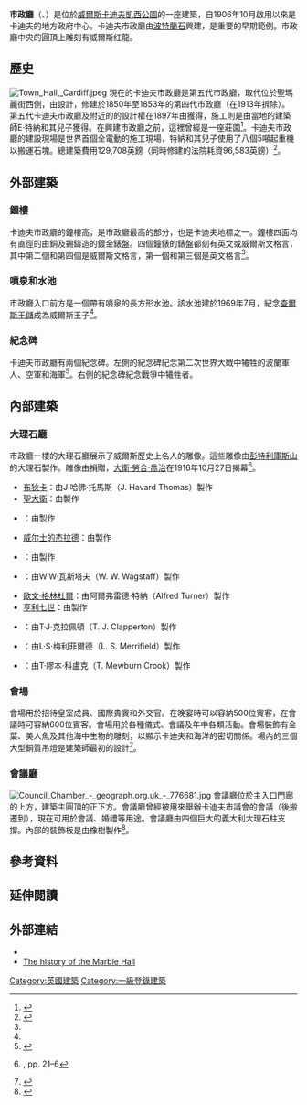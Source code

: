 {{noteTA
|1=zh-hans:威尔士;zh-hk:威爾斯;zh-tw:威爾斯;
|2=zh-hans:加的夫;zh-hk:卡迪夫;zh-tw:卡地夫;
}}
{{Infobox Historic building
|image=Cardiff City Hall cropped.jpg
|caption=
|name=加帝夫市政廳<br>Neuadd y Ddinas
|location_town=[[卡迪夫|卡迪夫]]
|location_country= 英國[[威爾斯|威爾斯]]
|architect={{link-en|亨利·沃恩·蘭徹斯特|Henry Vaughan Lanchester}}（Henry Vaughan Lanchester）<br>詹姆斯·斯圖爾特（James Stewart）<br>埃德溫·奧弗雷德·里卡茲（Edwin Alfred Rickards）
|client=Corporation of Cardiff
|engineer=
|construction_start_date=
|completion_date=1906
|date_demolished=
|cost=£129,708<ref name="Breverton" />
|structural_system=
|style={{link-en|愛德華巴洛克式建築|Edwardian Baroque architecture}}
 {{Designation list
 |embed=yes
 |designation1         = Grade I
 |designation1_offname = Cardiff City Hall
 |designation1_date    = 1966年1月25日
 |designation1_number  = 13744<ref>{{cite web|url=http://www.britishlistedbuildings.co.uk/wa-13744-cardiff-city-hall-castle|title=Cardiff City Hall, Castle|work=British Listed Buildings|access-date=16 May 2016|archive-url=https://web.archive.org/web/20160616191311/http://www.britishlistedbuildings.co.uk/wa-13744-cardiff-city-hall-castle|archive-date=2016-06-16|dead-url=yes}}</ref>
}}
}}
'''市政廳'''（{{lang-cy|Neuadd y Ddinas}}、{{lang-en|City Hall}}）是位於[[威爾斯|威爾斯]][[卡迪夫|卡迪夫]][[凱西公園|凱西公園]]的一座建築，自1906年10月啟用以來是卡迪夫的地方政府中心。卡迪夫市政廳由[[波特蘭石|波特蘭石]]興建，是重要的早期{{link-en|愛德華巴洛克式建築|Edwardian Baroque architecture}}範例。市政廳中央的圓頂上雕刻有威爾斯红龍。

==歷史==
[[File:Town_Hall,_Cardiff.jpeg|left]]
現在的卡迪夫市政廳是第五代市政廳，取代位於聖瑪麗街西側，由{{link-en|霍雷斯·瓊斯|Horace Jones (architect)}}設計，修建於1850年至1853年的第四代市政廳（在1913年拆除）。第五代卡迪夫市政廳及附近的{{link-en|加迪夫法院|Cardiff Crown Court}}的設計權在1897年由{{link-en|亨利·沃恩·蘭徹斯特|Henry Vaughan Lanchester|蘭徹斯特、斯圖爾特和里卡茲}}獲得，施工則是由當地的建築師E·特納和其兒子獲得。在興建市政廳之前，這裡曾經是一座莊園<ref name="history">{{cite web |url=http://www.cardiffcityhall.com/history |script-title=en:History |accessdate=2017-07-15 |publisher={{lang|en|Cardiff City Hall}} |language=en |archive-url=https://web.archive.org/web/20170720233452/http://www.cardiffcityhall.com/history |archive-date=2017-07-20 |dead-url=yes }}</ref>。卡迪夫市政廳的建設現場是世界首個全電動的施工現場，特納和其兒子使用了八個5噸起重機以搬運石塊。總建築費用129,708英鎊（同時修建的法院耗資96,583英鎊）<ref name="Breverton">{{cite book
 |last = Breverton |first = Terry
 |authorlink=Terry Breverton
 |title = Wales' 1000 Best Heritage Sites
 |url = https://books.google.com/books?id=8TaIAwAAQBAJ&pg=PP36&dq=cardiff+city+hall&hl=en&sa=X&ei=Q0pdVLC9EoXP7QaA5YGYCw&ved=0CEkQ6AEwBg#v=onepage&q=cardiff%20city%20hall&f=false
 |publisher = Amberley Publishing
 |year = 2013
 |format = e-Book
 |isbn = 978-1-4456-2013-8}}</ref>。

==外部建築==
===鐘樓===
卡迪夫市政廳的鐘樓高{{convert|59|m|ft|abbr=on}}，是市政廳最高的部分，也是卡迪夫地標之一。鐘樓四面均有直徑{{convert|3.7|m|ft|abbr=on|adj=mid}}的由銅及錫鑄造的鍍金錶盤。四個鐘錶的錶盤都刻有英文或威爾斯文格言，其中第二個和第四個是威爾斯文格言，第一個和第三個是英文格言<ref name="history"></ref>。
===噴泉和水池===
市政廳入口前方是一個帶有噴泉的長方形水池。該水池建於1969年7月，紀念[[威爾斯親王查爾斯|查爾斯王儲]]成為威爾斯王子<ref name="history"></ref>。
===紀念碑===
卡迪夫市政廳有兩個紀念碑。左側的紀念碑紀念第二次世界大戰中犧牲的波蘭軍人、空軍和海軍<ref>{{cite web |url=https://www.warmemorialsonline.org.uk/memorial/116634 |script-title=en:POLISH MEMORIAL |accessdate=2017-07-15 |publisher={{lang|en|War Memorials Online}} |language=en |archive-url=https://web.archive.org/web/20170907033810/https://www.warmemorialsonline.org.uk/memorial/116634 |archive-date=2017-09-07 |dead-url=yes }}</ref>。右側的紀念碑紀念戰爭中犧牲者。

==內部建築==
{{multiple image
| header = 大理石廳的雕像
| image1 = Hywel Dda at Cardiff City Hall.jpg| width1 = 89 |caption1 = <center>{{link-en|哈維爾達|Hywel Dda}}</center>
| image2 = Llywelyn the Last at Cardiff City Hall.jpg| width2 = 99 | caption2 = <center>{{link-en|盧埃林·阿普·格魯菲德|Llywelyn ap Gruffudd}}</center>
| image3 = Dafydd ap Gwilym at Cardiff City Hall.jpg|width3 = 98| caption3 = <center>{{link-en|達菲德·阿普·格威林|Dafydd ap Gwilym}}</center>
| image4 = Owain Glyndŵr at Cardiff City Hall.jpg|width4 = 109
| caption4 = <center>[[歐文·格林杜爾|歐文·格林杜爾]]</center>
}}

===大理石廳===
市政廳一樓的大理石廳展示了威爾斯歷史上名人的雕像。這些雕像由[[彭特利庫斯山|彭特利庫斯山]]的大理石製作。雕像由{{link-en|大衛·阿爾弗雷德·托馬斯|David Alfred Thomas, 1st Viscount Rhondda}}捐贈，[[大衛·勞合·喬治|大衛·勞合·喬治]]在1916年10月27日揭幕<ref name="Chappell">{{cite book
 |last = Chappell
 |first = Edgar L.
 |title = Cardiff's Civic Centre: A historical guide
 |url = https://archive.org/details/cardiffciviccentre
 |publisher = Priory Press
 |year = 1946}}, pp. 21–6</ref>。

* [[布狄卡|布狄卡]]：由J·哈佛·托馬斯（J. Havard Thomas）製作
* [[聖大衛|聖大衛]]：由{{link-en|戈斯坎比·約翰|William Goscombe John}}製作
* {{link-en|哈維爾達|Hywel Dda}}：由{{link-en|F·W·波梅洛伊|F. W. Pomeroy}}製作
* [[威尔士的杰拉德|威尔士的杰拉德]]：由{{link-en|亨利·普爾|Henry Poole (sculptor)}}製作
* {{link-en|盧埃林·阿普·格魯菲德|Llywelyn ap Gruffudd}}：由{{link-en|亨利·阿爾伯特·佩格拉姆|Henry Albert Pegram}}製作
* {{link-en|達菲德·阿普·格威林|Dafydd ap Gwilym}}：由W·W·瓦斯塔夫（W. W. Wagstaff）製作
* [[歐文·格林杜爾|歐文·格林杜爾]]：由阿爾弗雷德·特納（Alfred Turner）製作
* [[亨利七世_(英格蘭)|亨利七世]]：由{{link-en|歐內斯特·吉利克|Henry Poole (sculptor)}}製作
* {{link-en|威廉·摩根主教|William Morgan (Bible translator)}}：由T·J·克拉佩頓（T. J. Clapperton）製作
* {{link-en|威廉·威廉斯·潘迪舍林|William Williams Pantycelyn}}：由L·S·梅利菲爾德（L. S. Merrifield）製作
* {{link-en|托馬斯·皮克頓|Thomas Picton}}：由T·繆本·科盧克（T. Mewburn Crook）製作

===會場===
會場用於招待皇室成員、國際貴賓和外交官。在晚宴時可以容納500位賓客，在會議時可容納600位賓客。會場用於各種儀式、會議及年中各類活動。會場裝飾有金葉、美人魚及其他海中生物的雕刻，以顯示卡迪夫和海洋的密切關係。場內的三個大型銅質吊燈是建築師最初的設計<ref>{{cite web |url=http://www.cardiffcityhall.com/rooms/assembly-room |script-title=en:Assembly Room |accessdate=2017-07-15 |publisher={{lang|en|Cardiff City Hall}} |language=en |archive-url=https://web.archive.org/web/20160721034544/http://www.cardiffcityhall.com/rooms/assembly-room |archive-date=2016-07-21 |dead-url=yes }}</ref>。

===會議廳===
[[File:Council_Chamber_-_geograph.org.uk_-_776681.jpg|thumb]]
會議廳位於主入口門廊的上方，建築主圓頂的正下方。會議廳曾經被用來舉辦卡迪夫市議會的會議（後搬遷到{{link-en|卡迪夫郡廳|County Hall, Cardiff}}），現在可用於會議、婚禮等用途。會議廳由四個巨大的義大利大理石柱支撐。內部的裝飾板是由橡樹製作<ref>{{cite web |url=http://www.cardiffcityhall.com/rooms/council-chamber |script-title=en:Council Chamber |accessdate=2017-07-15 |publisher={{lang|en|Cardiff City Hall}} |language=en |archive-url=https://web.archive.org/web/20170701091905/http://www.cardiffcityhall.com/rooms/council-chamber |archive-date=2017-07-01 |dead-url=yes }}</ref>。

==參考資料==
{{reflist|30em}}

==延伸閱讀==
{{Refbegin|indent=y|colwidth=30em}}
: {{citation |last=Chappell |first=Edgar L. |year=1946 |title= Cardiff's Civic Centre: A historical guide |location=Cardiff |publisher=Priory Press |ref=harv}}
: {{citation |last=Egan |first=T. M. |year=1989 |title="Cardiff's Own": Paintings from the City Hall |location=Cardiff |publisher=Welsh Arts Council |ref=harv}}
: {{citation |last=Fellows |first=Richard |year=1995 |title= Edwardian Architecture: Style and technology |publisher=Lund Humphries |location=London |ref=harv}}
: {{citation |last=Gaffney |first=Angela |year=1998 |title='A National Valhalla for Wales': D. A. Thomas and the Welsh historical sculpture scheme, 1910–1916. |volume=5 |periodical=Transactions of the Honourable Society of Cymmrodorion |pp=131–44 |url=http://welshjournals.llgc.org.uk/browse/viewpage/llgc-id:1386666/llgc-id:1425397/llgc-id:1425530/get650/ |accessdate=2 January 2014 |ref=harv |deadurl=yes |archiveurl=https://web.archive.org/web/20140102210557/http://welshjournals.llgc.org.uk/browse/viewpage/llgc-id%3A1386666/llgc-id%3A1425397/llgc-id%3A1425530/get650/ |archivedate=2014年1月2日 }}
: {{citation |last=Hilling |first=John B. |year=1973|title=Cardiff and the Valleys: Architecture and townscape |location=London |publisher=Lund Humphries |ref=harv}}
: {{citation |last=Hilling |first=John B. |author-mask= |date=2016 |title=The History and Architecture of Cardiff Civic Centre: Black Gold, White City |location=Cardiff |publisher=University of Wales Press |ref=harv}}
: {{citation |last=Morey |first=Ian |year=2008 |title=British Provincial Civic Design and the Building of Late-Victorian and Edwardian Cities|location=Lewiston, NY and Lampeter |publisher=E. Mellen Press |ref=harv}}
: {{citation |last=Newman |first=John |year=1995 |title=Glamorgan |series=''The Buildings of Wales'' |location=London |publisher=Penguin |ref=harv}}
: {{citation |last=Service |first=Alastair |year=1979 |title=Edwardian Architecture: A handbook to building design in Britain, 1890–1914 |location=London |publisher=Thames & Hudson |ref=harv}}
{{Refend}}

==外部連結==
{{commons category|City Hall, Cardiff}}
* {{official website|http://www.cardiffcityhall.com/}}
* [https://web.archive.org/web/20050909140633/http://100welshheroes.com/en/article/90yearsago The history of the Marble Hall]

{{coord|51.48504|N|3.17857|W|source:placeopedia|display=title}}

[[Category:英國建築|Category:英國建築]]
[[Category:一級登錄建築|Category:一級登錄建築]]